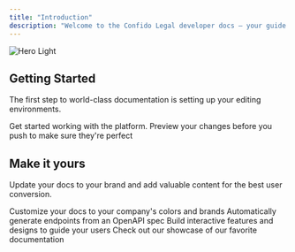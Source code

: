 ```yaml
---
title: "Introduction"
description: "Welcome to the Confido Legal developer docs — your guide to integrating our legal-specific  financial platform into your app. foo bar"
---
```


<img
  className="block dark:hidden"
  src="/images/hero-dark2.png"
  alt="Hero Light"
  title={true}
/>

## Getting Started

The first step to world-class documentation is setting up your editing environments.

<CardGroup cols="2">
  <Card title="Guides" icon="bolt-lightning" iconType="light" href="https://mintlify.com/guides">
    Get started working with the platform.
  </Card>
  <Card title="Preview Changes" icon="image" href="https://mintlify.com/docs/development">
    Preview your changes before you push to make sure they're perfect
  </Card>
</CardGroup>

## Make it yours

Update your docs to your brand and add valuable content for the best user conversion.

<CardGroup cols="2">
  <Card title="Customize Style" icon="palette" href="https://mintlify.com/docs/settings/global">
    Customize your docs to your company's colors and brands
  </Card>
  <Card title="Reference APIs" icon="code" href="https://mintlify.com/docs/api-playground/openapi">
    Automatically generate endpoints from an OpenAPI spec
  </Card>
  <Card title="Add Components" icon="screwdriver-wrench" href="https://mintlify.com/docs/content/components/accordions">
    Build interactive features and designs to guide your users
  </Card>
  <Card title="Get Inspiration" icon="stars" href="https://mintlify.com/customers">
    Check out our showcase of our favorite documentation
  </Card>
</CardGroup>